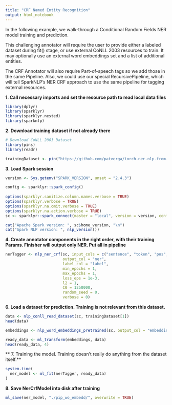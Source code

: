 ```yaml
---
title: "CRF Named Entity Recognition"
output: html_notebook
---
```


In the following example, we walk-through a Conditional Random Fields NER model training and prediction.

This challenging annotator will require the user to provide either a labeled dataset during fit() stage, or use external CoNLL 2003 resources to train. It may optionally use an external word embeddings set and a list of additional entities.

The CRF Annotator will also require Part-of-speech tags so we add those in the same Pipeline. Also, we could use our special RecursivePipeline, which will tell SparkNLP's NER CRF approach to use the same pipeline for tagging external resources.

**1. Call necessary imports and set the resource path to read local data files**
```r
library(dplyr)
library(sparklyr)
library(sparklyr.nested)
library(sparknlp)
```

**2. Download training dataset if not already there**
```r
# Download CoNLL 2003 Dataset
library(pins)
library(readr)

trainingDataset <- pin("https://github.com/patverga/torch-ner-nlp-from-scratch/raw/master/data/conll2003/eng.train")
```

**3. Load Spark session**
```r
version <- Sys.getenv("SPARK_VERSION", unset = "2.4.3")

config <- sparklyr::spark_config()
    
options(sparklyr.sanitize.column.names.verbose = TRUE)
options(sparklyr.verbose = TRUE)
options(sparklyr.na.omit.verbose = TRUE)
options(sparklyr.na.action.verbose = TRUE)
sc <- sparklyr::spark_connect(master = "local", version = version, config = config)

cat("Apache Spark version: ", sc$home_version, "\n")
cat("Spark NLP version: ", nlp_version())
```

**4. Create annotator components in the right order, with their training Params. Finisher will output only NER. Put all in pipeline**
```r
nerTagger <- nlp_ner_crf(sc, input_cols = c("sentence", "token", "pos", "embeddings"),
                         output_col = "ner",
                         label_col = "label",
                         min_epochs = 1,
                         max_epochs = 1,
                         loss_eps = 1e-3,
                         l2 = 1,
                         C0 = 1250000,
                         random_seed = 0,
                         verbose = 0)
```

**6. Load a dataset for prediction. Training is not relevant from this dataset.**
```r
data <- nlp_conll_read_dataset(sc, trainingDataset[1])
head(data)

embeddings <- nlp_word_embeddings_pretrained(sc, output_col = "embeddings")

ready_data <- ml_transform(embeddings, data)
head(ready_data, 4)
```

** 7. Training the model. Training doesn't really do anything from the dataset itself.**
```r
system.time(
  ner_model <- ml_fit(nerTagger, ready_data)
)
```
**8. Save NerCrfModel into disk after training**
```r
ml_save(ner_model, "./pip_wo_embedd/", overwrite = TRUE)
```

